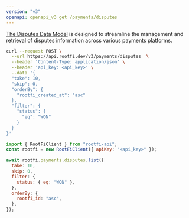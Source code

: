 ```yaml
---
version: "v3"
openapi: openapi_v3 get /payments/disputes
---
```


[The Disputes Data Model](https://docs.rootfi.dev/api-reference/disputes/overview) is designed to streamline the management and retrieval of disputes information across various payments platforms.

<RequestExample>

```bash cURL
curl --request POST \
  --url https://api.rootfi.dev/v3/payments/disputes  \
  --header 'Content-Type: application/json' \
  --header 'api_key: <api_key>' \
  --data '{
  "take": 10,
  "skip": 0,
  "orderBy": {
    "rootfi_created_at": "asc"
  },
  "filter": {
    "status": {
      "eq": "WON"
    }
  }
}'
```

```javascript NodeJS
import { RootFiClient } from "rootfi-api";
const rootfi = new RootFiClient({ apiKey: "<api_key>" });

await rootfi.payments.disputes.list({
  take: 10,
  skip: 0,
  filter: {
    status: { eq: "WON" },
  },
  orderBy: {
    rootfi_id: "asc",
  },
});
```

</RequestExample>
